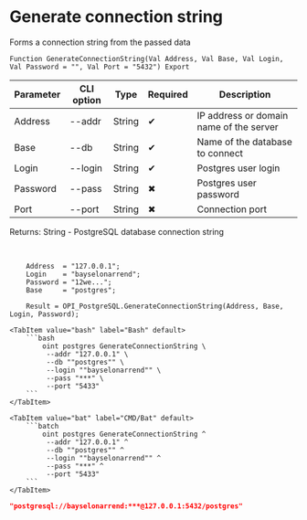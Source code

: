 ﻿---
sidebar_position: 5
description: Generate connection string and other functions to work with PostgreSQL in the Open Integration Package, a free open-source integration library for 1C:Enterprise 8, OneScript and CLI
keywords: [1C, 1С, 1С:Enterprise, 1С:Enterprise 8.3, API, Integration, Services, Exchange, OneScript, CLI, PostgreSQL]
---


# Generate connection string
 Forms a connection string from the passed data



`Function GenerateConnectionString(Val Address, Val Base, Val Login, Val Password = "", Val Port = "5432") Export`

  | Parameter | CLI option | Type | Required | Description |
  |-|-|-|-|-|
  | Address | --addr | String | &#x2714; | IP address or domain name of the server |
  | Base | --db | String | &#x2714; | Name of the database to connect |
  | Login | --login | String | &#x2714; | Postgres user login |
  | Password | --pass | String | &#x2716; | Postgres user password |
  | Port | --port | String | &#x2716; | Connection port |

  
  Returns:  String - PostgreSQL database connection string

<br/>



```bsl title="1C:Enterprise/OneScript code example"
    Address  = "127.0.0.1";
    Login    = "bayselonarrend";
    Password = "12we...";
    Base     = "postgres";

    Result = OPI_PostgreSQL.GenerateConnectionString(Address, Base, Login, Password);
```
 

 <Tabs>
  
    <TabItem value="bash" label="Bash" default>
        ```bash
            oint postgres GenerateConnectionString \
             --addr "127.0.0.1" \
             --db ""postgres"" \
             --login ""bayselonarrend"" \
             --pass "***" \
             --port "5433"
        ```
    </TabItem>
  
    <TabItem value="bat" label="CMD/Bat" default>
        ```batch
            oint postgres GenerateConnectionString ^
             --addr "127.0.0.1" ^
             --db ""postgres"" ^
             --login ""bayselonarrend"" ^
             --pass "***" ^
             --port "5433"
        ```
    </TabItem>
</Tabs>


```json title="Result"
"postgresql://bayselonarrend:***@127.0.0.1:5432/postgres"
```
